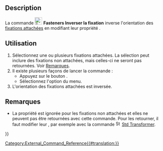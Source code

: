 <languages/>

{{Docnav/fr
|
|[[Fasteners_Move/fr|Déplacer la fixation]]
|[[Fasteners_Workbench/fr|Fasteners]]
|
|IconR=Fasteners_Move.svg
|IconC=Fasteners_workbench_icon.svg
}}

{{GuiCommand/fr
|Name=Fasteners Flip
|Name/fr=Fasteners Inverser la fixation
|MenuLocation=Fasteners → Inverser la fixation
|Workbenches=[[Fasteners_Workbench/fr|Fasteners]]
}}

==Description== 

La commande [[Image:Fasteners_Flip.svg|24px]] '''Fasteners Inverser la fixation''' inverse l'orientation des [[Fasteners_Workbench/fr#Utilisation|fixations attachées]] en modifiant leur propriété {{PropertyData|Invert}}.

<span id="Usage"></span>
==Utilisation== 

# Sélectionnez une ou plusieurs fixations attachées. La sélection peut inclure des fixations non attachées, mais celles-ci ne seront pas retournées. Voir [[#Remarques|Remarques]].
# Il existe plusieurs façons de lancer la commande :
#* Appuyez sur le bouton {{Button|[[Image:Fasteners_Flip.svg|16px]] [[Fasteners_Flip/fr|Inverser la fixation]]}}.
#* Sélectionnez l'option {{MenuCommand|Fasteners → [[Image:Fasteners_Flip.svg|16px]] Inverser la fixation}} du menu.
# L'orientation des fixations attachées est inversée.

<span id="Notes"></span>
==Remarques==

* La propriété {{PropertyData|Invert}} est ignorée pour les fixations non attachées et elles ne peuvent pas être retournées avec cette commande. Pour les retourner, il faut modifier leur {{PropertyData|Placement}}, par exemple avec la commande [[Image:Std_TransformManip.svg|16px]] [[Std_TransformManip/fr|Std Transformer]].


{{Docnav/fr
|
|[[Fasteners_Move/fr|Déplacer la fixation]]
|[[Fasteners_Workbench/fr|Fasteners]]
|
|IconR=Fasteners_Move.svg
|IconC=Fasteners_workbench_icon.svg
}}

[[Category:External_Command_Reference{{#translation:}}]]
{{Fasteners_Tools_navi{{#translation:}}}}